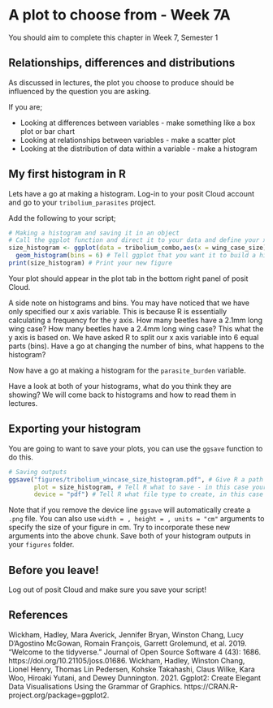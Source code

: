 # A plot to choose from - Week 7A

You should aim to complete this chapter in Week 7, Semester 1

## Relationships, differences and distributions

As discussed in lectures, the plot you choose to produce should be influenced by the question you are asking.

If you are;

* Looking at differences between variables - make something like a box plot or bar chart
* Looking at relationships between variables - make a scatter plot
* Looking at the distribution of data within a variable - make a histogram

## My first histogram in R 

Lets have a go at making a histogram. Log-in to your posit Cloud account and go to your `tribolium_parasites` project. 

Add the following to your script;

```r
# Making a histogram and saving it in an object
# Call the ggplot function and direct it to your data and define your x axis
size_histogram <- ggplot(data = tribolium_combo,aes(x = wing_case_size)) + 
  geom_histogram(bins = 6) # Tell ggplot that you want it to build a histogram with 6 equal sized bins
print(size_histogram) # Print your new figure
```

Your plot should appear in the plot tab in the bottom right panel of posit Cloud. 

A side note on histograms and bins. You may have noticed that we have only specified our x axis variable. This is because R is essentially calculating a frequency for the y axis. How many beetles have a 2.1mm long wing case? How many beetles have a 2.4mm long wing case? This what the y axis is based on. We have asked R to split our x axis variable into 6 equal parts (bins). Have a go at changing the number of bins, what happens to the histogram?

Now have a go at making a histogram for the `parasite_burden` variable. 

Have a look at both of your histograms, what do you think they are showing? We will come back to histograms and how to read them in lectures. 

## Exporting your histogram

You are going to want to save your plots, you can use the `ggsave` function to do this.

```r
# Saving outputs
ggsave("figures/tribolium_wincase_size_histogram.pdf", # Give R a path to save to and a file name
       plot = size_histogram, # Tell R what to save - in this case your object
       device = "pdf") # Tell R what file type to create, in this case a pdf
```

Note that if you remove the device line `ggsave` will automatically create a `.png` file. You can also use `width = , height = , units = "cm"` arguments to specify the size of your figure in cm. Try to incorporate these new arguments into the above chunk. Save both of your histogram outputs in your `figures` folder. 

## Before you leave!

Log out of posit Cloud and make sure you save your script!

## References

Wickham, Hadley, Mara Averick, Jennifer Bryan, Winston Chang, Lucy D’Agostino McGowan, Romain François, Garrett Grolemund, et al. 2019. “Welcome to the tidyverse.” Journal of Open Source Software 4 (43): 1686. https://doi.org/10.21105/joss.01686.
Wickham, Hadley, Winston Chang, Lionel Henry, Thomas Lin Pedersen, Kohske Takahashi, Claus Wilke, Kara Woo, Hiroaki Yutani, and Dewey Dunnington. 2021. Ggplot2: Create Elegant Data Visualisations Using the Grammar of Graphics. https://CRAN.R-project.org/package=ggplot2.